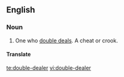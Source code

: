 ==English==
===Noun===
{{en-noun}}

#One who [[double deal]]s. A cheat or crook.

====Translate====
{{trans-top|one who double deals}}
{{trans-mid}}
{{trans-bottom}}

[[te:double-dealer]]
[[vi:double-dealer]]